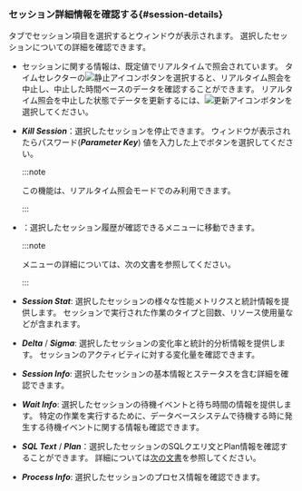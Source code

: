 ### セッション詳細情報を確認する{#session-details}

<Cmdname sid="active_sessions" className="uitext" />タブでセッション項目を選択すると<Cmdname sid="session_detail" className="uitext" />ウィンドウが表示されます。 選択したセッションについての詳細を確認できます。

<InDoc product="postgresql"><ImgLang img='db-session-details-info.png' desc='セッション詳細' /></InDoc>

<InDoc product="oracle-pro,oracle"><ImgLang img='db-session-details-info-oracle-pro.png' desc='セッション詳細' /></InDoc>

- セッションに関する情報は、既定値でリアルタイムで照会されています。 タイムセレクターの![静止アイコン](/img/ico-pause.svg)ボタンを選択すると、リアルタイム照会を中止し、中止した時間ベースのデータを確認することができます。 リアルタイム照会を中止した状態でデータを更新するには、![更新アイコン](/img/ico-refresh.svg)ボタンを選択してください。

- **_Kill Session_**：選択したセッションを停止できます。 <Cmdname sid="session_kill" className="uitext" />ウィンドウが表示されたらパスワード(**_Parameter Key_**) 値を入力した上で<Cmdname sid="apply" className="uitext" />ボタンを選択してください。

  :::note

  この機能は、リアルタイム照会モードでのみ利用できます。

  :::

<InDoc product="postgresql,oracle-pro,oracle">

- <Cmdname sid="TTL06721" className="uitext" />：選択したセッション履歴が確認できる<Cmdname sid="side_sessionHistory" className="uitext" />メニューに移動できます。

  :::note

  <Cmdname sid="side_sessionHistory" className="uitext" />メニューの詳細については、<Link to="analysis-session-history">次の文書</Link>を参照してください。

  :::

</InDoc>

<InDoc product="oracle-pro,oracle">

- **_Session Stat_**: 選択したセッションの様々な性能メトリクスと統計情報を提供します。 セッションで実行された作業のタイプと回数、リソース使用量などが含まれます。

- **_Delta_** / **_Sigma_**: 選択したセッションの変化率と統計的分析情報を提供します。 セッションのアクティビティに対する変化量を確認できます。

</InDoc>

- **_Session Info_**: 選択したセッションの基本情報とステータスを含む詳細を確認できます。

- **_Wait Info_**: 選択したセッションの待機イベントと待ち時間の情報を提供します。 特定の作業を実行するために、データベースシステムで待機する時に発生する待機イベントに関する情報も確認できます。

- **_SQL Text_** / **_Plan_**：選択したセッションのSQLクエリ文とPlan情報を確認することができます。 詳細については[次の文書](#query-details)を参照してください。

<InDoc product="postgresql">

- **_Process Info_**: 選択したセッションのプロセス情報を確認できます。

</InDoc>
